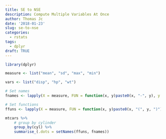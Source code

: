 ```yaml
---
title: SE to NSE
description: Compute Multiple Variables At Once
author: Thomas Jc
date: '2018-01-23'
slug: se-to-nse
categories:
  - rstats
tags:
  - dplyr
draft: TRUE
---
```


```r
library(dplyr)

measure <- list("mean", "sd", "max", "min")

vars <- list("disp", "hp", "wt")

# Set names
fnames <- lapply(X = measure, FUN = function(x, y)paste0(x, "-", y), y = vars) %>% unlist()

# Set functions
ffuns <- lapply(X = measure, FUN = function(x, y)paste0(x, "(", y, ")"), y = vars) %>% unlist()

mtcars %>% 
    # group by cylinder
    group_by(cyl) %>% 
    summarise_(.dots = setNames(ffuns, fnames))
```




